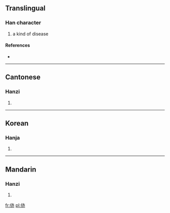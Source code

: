 ==Translingual==

===Han character===
{{Han char|rn=9|rad=人|as=06|sn=8|four=|canj=人卜中金 (OYLC)}}

# a kind of disease

====References====
* {{Han ref|kx=0100.200|hdz=10152.030|uh=344A|ud=13386}}

----

==Cantonese==

===Hanzi===
{{yue-hanzi|jyut=|y=jik6}}

# {{defn|lang=yue|sort=人06}}

----

==Korean==

===Hanja===
{{ko-hanja|hangeul=역|rv=yeok|mr=yŏk|y=yek}}

# {{defn|lang=ko|sort=人06}}

----

==Mandarin==

===Hanzi===
{{cmn-hanzi|pin=[[yì]] ([[yi4]])|wg=i<sup>4</sup>}}

# {{defn|lang=cmn|sort=人06}}

[[fr:㑊]]
[[pl:㑊]]